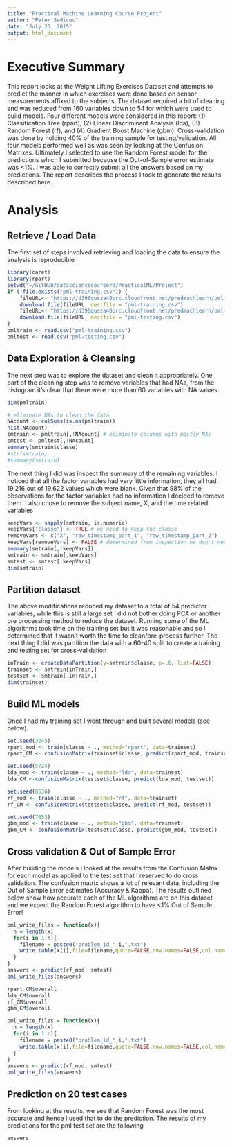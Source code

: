 ```yaml
---
title: "Practical Machine Learning Course Project"
author: "Peter Sedivec"
date: "July 25, 2015"
output: html_document
---
```


# Executive Summary
This report looks at the Weight Lifting Exercises Dataset and attempts to predict the manner in which exercises were done based on sensor measurements affixed to the subjects. The dataset required a bit of cleaning and was reduced from 160 variables down to 54 for which were used to build models.  Four different models were considered in this report: (1) Classification Tree (rpart), (2) Linear Discriminant Analysis (lda), (3) Random Forest (rf), and (4) Gradient Boost Machine (gbm).  Cross-validation was done by holding 40% of the training sample for testing/validation. All four models performed well as was seen by looking at the Confusion Matrixes. Ultimately I selected to use the Random Forest model for the predictions which I submitted because the Out-of-Sample error estimate was <1%. I was able to correctly submit all the answers based on my predictions. The report describes the process I took to generate the results described here.

# Analysis
## Retrieve / Load Data
The first set of steps involved retrieving and loading the data to ensure the analysis is reproducible

```r
library(caret)
library(rpart)
setwd("~/GitHub/datasciencecoursera/PracticalML/Project")
if (!file.exists("pml-training.csv")) {
    fileURL<- "https://d396qusza40orc.cloudfront.net/predmachlearn/pml-training.csv"
    download.file(fileURL, destfile = "pml-training.csv")
    fileURL<- "https://d396qusza40orc.cloudfront.net/predmachlearn/pml-testing.csv"
    download.file(fileURL, destfile = "pml-testing.csv")
}
pmltrain <- read.csv("pml-training.csv")
pmltest <- read.csv("pml-testing.csv")
```
## Data Exploration & Cleansing
The next step was to explore the dataset and clean it appropriately. One part of the cleaning step was to remove variables that had NAs, from the histogram it's clear that there were more than 60 variables with NA values. 
```r
dim(pmltrain)

# eliminate NAs to clean the data
NAcount <- colSums(is.na(pmltrain))
hist(NAcount)
smtrain <- pmltrain[,!NAcount] # eliminate columns with mostly NAs
smtest <- pmltest[,!NAcount]
summary(smtrain$classe)
#str(smtrain)
#summary(smtrain)
```

The next thing I did was inspect the summary of the remaining variables. I noticed that all the factor variables had very little information, they all had 19,216 out of 19,622 values which were blank. Given that 98% of the observations for the factor variables had no information I decided to remove them. I also chose to remove the subject name, X, and the time related variables
```r
keepVars <- sapply(smtrain, is.numeric)
keepVars["classe"] <- TRUE # we need to keep the classe
removeVars <- c("X", "raw_timestamp_part_1", "raw_timestamp_part_2")
keepVars[removeVars] <- FALSE # determined from inspection we don't need these
summary(smtrain[,!keepVars])
smtrain <- smtrain[,keepVars]
smtest <- smtest[,keepVars]
dim(smtrain)
```
## Partition dataset
The above modifications reduced my dataset to a total of 54 predictor variables, while this is still a large set I did not bother doing PCA or another pre processing method to reduce the dataset. Running some of the ML algorithms took time on the training set but it was reasonable and so I determined that it wasn't worth the time to clean/pre-process further. The next thing I did was partition the data with a 60-40 split to create a training and testing set for cross-validation
```r
inTrain <- createDataPartition(y=smtrain$classe, p=.6, list=FALSE)
trainset <- smtrain[inTrain,]
testset <- smtrain[-inTrain,]
dim(trainset)
```
## Build ML models
Once I had my training set I went through and built several models (see below). 
```r
set.seed(3245)
rpart_mod <- train(classe ~ ., method="rpart", data=trainset)
rpart_CM <- confusionMatrix(trainset$classe, predict(rpart_mod, trainset))

set.seed(5724)
lda_mod <- train(classe ~ ., method="lda", data=trainset)
lda_CM <-confusionMatrix(testset$classe, predict(lda_mod, testset))

set.seed(8536)
rf_mod <- train(classe ~ ., method="rf", data=trainset)
rf_CM <- confusionMatrix(testset$classe, predict(rf_mod, testset))

set.seed(7653)
gbm_mod <- train(classe ~ ., method="gbm", data=trainset)
gbm_CM <- confusionMatrix(testset$classe, predict(gbm_mod, testset))
```
## Cross validation & Out of Sample Error
After building the models I looked at the results from the Confusion Matrix for each model as applied to the test set that I reserved to do cross validation. The confusion matrix shows a lot of relevant data, including the Out of Sample Error estimates (Accuracy & Kappa). The results outlined below show how accurate each of the ML algorithms are on this dataset and we expect the Random Forest algorithm to have <1% Out of Sample Error!
```r
pml_write_files = function(x){
  n = length(x)
  for(i in 1:n){
    filename = paste0("problem_id_",i,".txt")
    write.table(x[i],file=filename,quote=FALSE,row.names=FALSE,col.names=FALSE)
  }
}
answers <- predict(rf_mod, smtest)
pml_write_files(answers)
```

```r
rpart_CM$overall
lda_CM$overall
rf_CM$overall
gbm_CM$overall
```

```r
pml_write_files = function(x){
  n = length(x)
  for(i in 1:n){
    filename = paste0("problem_id_",i,".txt")
    write.table(x[i],file=filename,quote=FALSE,row.names=FALSE,col.names=FALSE)
  }
}
answers <- predict(rf_mod, smtest)
pml_write_files(answers)
```

## Prediction on 20 test cases
From looking at the results, we see that Random Forest was the most accurate and hence I used that to do the prediction. The results of my predictions for the pml test set are the following

```r
answers
```


